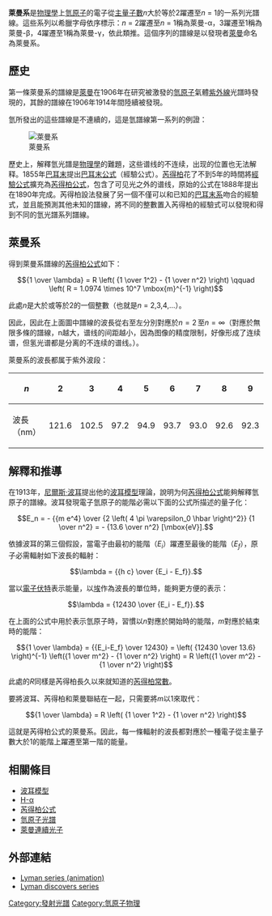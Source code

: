 {{NoteTA|G1=物理學}}

'''萊曼系'''是[[物理學|物理學]]上[[氫原子|氫原子]]的電子從[[主量子數|主量子數]]''n''大於等於2躍遷至''n'' = 1的一系列光譜線。這些系列以希臘字母依序標示：''n'' = 2躍遷至''n'' = 1稱為萊曼-α，3躍遷至1稱為萊曼-β，4躍遷至1稱為萊曼-γ，依此類推。這個序列的譜線是以發現者[[西奧多·賴曼|萊曼]]命名為萊曼系。

== 歷史 ==
第一條萊曼系的譜線是[[西奧多·賴曼|萊曼]]在1906年在研究被激發的[[氫原子|氫原子]]氣體[[紫外線|紫外線]]光譜時發現的，其餘的譜線在1906年1914年間陸續被發現。

氫所發出的這些譜線是不連續的，這是氫譜線第一系列的例證：

[[File:LymanSeries1.gif|萊曼系]]



歷史上，解釋氫光譜是[[物理學|物理學]]的難題，这些谱线的不连续，出现的位置也无法解释。1855年[[巴耳末|巴耳末]]提出[[巴耳末公式|巴耳末公式]]（經驗公式）。[[約翰尼斯·里德伯|芮得柏]]花了不到5年的時間將[[實驗式|經驗公式]]擴充為[[芮得柏公式|芮得柏公式]]，包含了可见光之外的谱线，原始的公式在1888年提出在1890年完成。芮得柏設法發展了另一個不僅可以和已知的[[巴耳末系|巴耳末系]]吻合的經驗式，並且能預測其他未知的譜線，將不同的整數置入芮得柏的經驗式可以發現和得到不同的氫光譜系列譜線。

== 萊曼系 ==

得到萊曼系譜線的[[芮得柏公式|芮得柏公式]]如下：

:<math> {1 \over \lambda} = R \left( {1 \over 1^2} - {1 \over n^2} \right) \qquad \left( R = 1.0974 \times 10^7 \mbox{m}^{-1} \right)</math>

此處''n''是大於或等於2的一個整數（也就是''n'' = 2,3,4,...）。

因此，因此在上面圖中譜線的波長從右至左分別對應於<math>n=2\,</math>至<math>n= \infty </math>（對應於無限多條的譜線，n越大，谱线的间距越小，因為图像的精度限制，好像形成了连续谱，但氢光谱都是分离的不连续的谱线。）。

萊曼系的波長都属于紫外波段：
{| class="wikitable"
! <math>n</math>
|align="center"|2
|align="center"|3
|align="center"|4
|align="center"|5
|align="center"|6
|align="center"|7
|align="center"|8
|align="center"|9
|align="center"|10
|align="center"|11
|align="center"|<math>\infty</math>
|-
! 波長（nm）
|121.6
|102.5
|97.2
|94.9
|93.7
|93.0
|92.6
|92.3
|92.1
|91.9
|91.15
|}

== 解釋和推導 ==
在1913年，[[尼爾斯·波耳|尼爾斯·波耳]]提出他的[[波耳模型|波耳模型]]理論，說明为何[[芮得柏公式|芮得柏公式]]能夠解釋氫原子的譜線。波耳發現電子氫原子的能階必需以下面的公式所描述的量子化：

:<math> E_n = - {{m e^4} \over {2 \left( 4 \pi \varepsilon_0 \hbar \right)^2}} {1 \over n^2} = - {13.6 \over n^2} [\mbox{eV}]. </math>

依據波耳的第三個假設，當電子由最初的能階（<math> E_i </math>）躍遷至最後的能階（<math> E_f </math>），原子必需輻射如下波長的輻射：

:<math> \lambda = {{h c} \over {E_i - E_f}}. </math>

當以[[電子伏特|電子伏特]]表示能量，以[[埃|埃]]作為波長的單位時，能夠更方便的表示：

:<math> \lambda = {12430 \over {E_i - E_f}}. </math>

在上面的公式中用於表示氫原子時，習慣以''n''對應於開始時的能階，''m''對應於結束時的能階：

:<math> {1 \over \lambda} = {{E_i-E_f} \over 12430} = \left( {12430 \over 13.6} \right)^{-1} \left({1 \over m^2} - {1 \over n^2} \right) = R \left({1 \over m^2} - {1 \over n^2} \right) </math>

此處的''R''同樣是芮得柏長久以來就知道的[[里德伯常量|芮得柏常數]]。

要將波耳、芮得柏和萊曼聯結在一起，只需要將''m''以1來取代：

:<math> {1 \over \lambda} = R \left( {1 \over 1^2} - {1 \over n^2} \right) </math>

這就是芮得柏公式的萊曼系。因此，每一條輻射的波長都對應於一種電子從主量子數大於1的能階上躍遷至第一階的能量。

==  相關條目 ==

* [[波耳模型|波耳模型]]
* [[H-α|H-α]]
* [[芮得柏公式|芮得柏公式]]
* [[氫原子光譜|氫原子光譜]]
* [[萊曼連續光子|萊曼連續光子]]

== 外部連結 ==
*[http://www.bigs.de/en/shop/htm/termsch01.html Lyman series (animation)] {{Wayback|url=http://www.bigs.de/en/shop/htm/termsch01.html |date=20080923075201 }}
*[https://web.archive.org/web/20031025053308/http://homepage.mac.com/dtrapp/ePhysics.f/labII__10.html Lyman discovers series]

[[Category:發射光譜|Category:發射光譜]]
[[Category:氫原子物理|Category:氫原子物理]]

{{Hydrogen spectral series-footer}}